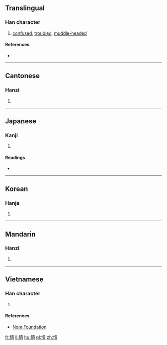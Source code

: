 {{also|愦}}
==Translingual==

===Han character===
{{Han char|rn=61|rad=心|as=12|sn=15|four=9508<sub>6</sub>|canj=心中一金 (PLMC)|ids=⿰[[忄]][[貴]]}}

# [[confused]], [[troubled]], [[muddle-headed]]

====References====
* {{Han ref|kx=0402.170|dkj=11211|dj=0742.200|hdz=42354.070|uh=6192|ud=24978|bh=E5A6|bd=58790}}

----

==Cantonese==

===Hanzi===
{{yue-hanzi|jyut=|y=kui2|sim=愦}}

# {{defn|lang=yue|sort=心12}}

----

==Japanese==

===Kanji===
{{ja-kanji|grade=|rs=心12}}

# {{defn|lang=ja|sort=心12}}

====Readings====
* {{ja-readings|on=[[かい]] (kai), [[がい]] (gai)|kun=[[みだれる]] (midareru)}}

----

==Korean==

===Hanja===
{{ko-hanja|hangeul=궤|eumhun=|rv=gwe|mr=kwe|y=kwey}}

# {{defn|lang=ko|sort=心12}}

----

==Mandarin==

===Hanzi===
{{cmn-hanzi|sim=愦|pin=[[kuì]] ([[kui4]])|wg=k'uei<sup>4</sup>}}

# {{defn|lang=cmn|sort=心12}}

----

==Vietnamese==

===Han character===
{{vi-readings|rs=心12| hanviet = hội}}

# {{defn|lang=vi|sort=心12}}

====References====
*[http://nomfoundation.org/common/nom_details.php?codepoint=6192 Nom Foundation]

[[fr:憒]]
[[li:憒]]
[[hu:憒]]
[[pl:憒]]
[[zh:憒]]